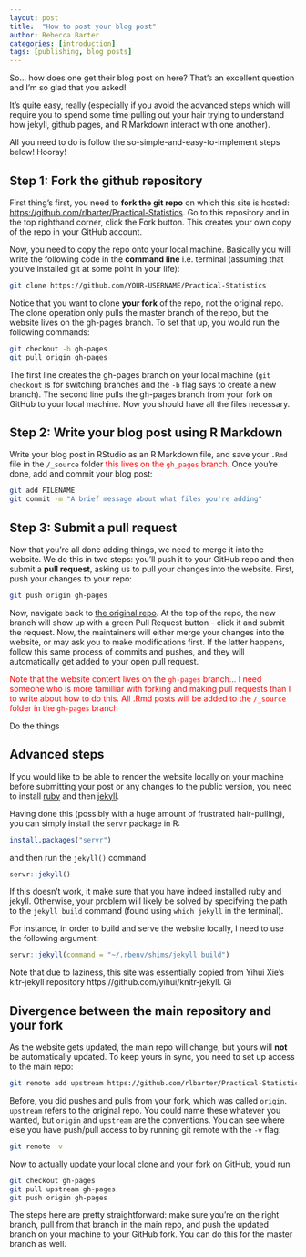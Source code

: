 ```yaml
---
layout: post
title:  "How to post your blog post"
author: Rebecca Barter
categories: [introduction]
tags: [publishing, blog posts]
---
```




So... how does one get their blog post on here? That's an excellent question and I'm so glad that you asked! 

It's quite easy, really (especially if you avoid the advanced steps which will require you to spend some time pulling out your hair trying to understand how jekyll, github pages, and R Markdown interact with one another).

All you need to do is follow the so-simple-and-easy-to-implement steps below! Hooray!




## Step 1: Fork the github repository

First thing's first, you need to **fork the git repo** on which this site is hosted: [https://github.com/rlbarter/Practical-Statistics](https://github.com/rlbarter/Practical-Statistics).
Go to this repository and in the top righthand corner, click the Fork button.
This creates your own copy of the repo in your GitHub account.

Now, you need to copy the repo onto your local machine.
Basically you will write the following code in the **command line** i.e. terminal (assuming that you've installed git at some point in your life):


```bash
git clone https://github.com/YOUR-USERNAME/Practical-Statistics
```

Notice that you want to clone **your fork** of the repo, not the original repo.
The clone operation only pulls the master branch of the repo, but the website lives on the gh-pages branch.
To set that up, you would run the following commands:

```bash
git checkout -b gh-pages
git pull origin gh-pages
```

The first line creates the gh-pages branch on your local machine (`git checkout` is for switching branches and the `-b` flag says to create a new branch).
The second line pulls the gh-pages branch from your fork on GitHub to your local machine.
Now you should have all the files necessary.

## Step 2: Write your blog post using R Markdown

Write your blog post in RStudio as an R Markdown file, and save your `.Rmd` file in the `/_source` folder <font color="red">this lives on the `gh_pages` branch</font>.
Once you're done, add and commit your blog post:

```bash
git add FILENAME
git commit -m "A brief message about what files you're adding"
```

## Step 3: Submit a pull request

Now that you're all done adding things, we need to merge it into the website.
We do this in two steps: you'll push it to your GitHub repo and then submit a **pull request**, asking us to pull your changes into the website.
First, push your changes to your repo:

```bash
git push origin gh-pages
```

Now, navigate back to [the original repo](https://github.com/rlbarter/Practical-Statistics).
At the top of the repo, the new branch will show up with a green Pull Request button - click it and submit the request.
Now, the maintainers will either merge your changes into the website, or may ask you to make modifications first.
If the latter happens, follow this same process of commits and pushes, and they will automatically get added to your open pull request.

<font color="red">Note that the website content lives on the `gh-pages` branch... I need someone who is more familliar with forking and making pull requests than I to write about how to do this. All .Rmd posts will be added to the `/_source` folder in the `gh-pages` branch</font>


Do the things

## Advanced steps

If you would like to be able to render the website locally on your machine before submitting your post or any changes to the public version, you need to install [ruby](https://www.ruby-lang.org/en/downloads/) and then [jekyll](https://jekyllrb.com/docs/installation/). 

Having done this (possibly with a huge amount of frustrated hair-pulling), you can simply install the `servr` package in R:

```r
install.packages("servr")
```

and then run the `jekyll()` command

```r
servr::jekyll()
```

If this doesn't work, it make sure that you have indeed installed ruby and jekyll. Otherwise, your problem will likely be solved by specifying the path to the `jekyll build` command (found using `which jekyll` in the terminal).

For instance, in order to build and serve the website locally, I need to use the following argument:

```r
servr::jekyll(command = "~/.rbenv/shims/jekyll build")
```


Note that due to laziness, this site was essentially copied from Yihui Xie's kitr-jekyll repository https://github.com/yihui/knitr-jekyll. Gi

## Divergence between the main repository and your fork

As the website gets updated, the main repo will change, but yours will **not** be automatically updated.
To keep yours in sync, you need to set up access to the main repo:

```bash
git remote add upstream https://github.com/rlbarter/Practical-Statistics
```

Before, you did pushes and pulls from your fork, which was called `origin`.
`upstream` refers to the original repo.
You could name these whatever you wanted, but `origin` and `upstream` are the conventions.
You can see where else you have push/pull access to by running git remote with the `-v` flag:

```bash
git remote -v
```

Now to actually update your local clone and your fork on GitHub, you'd run

```bash
git checkout gh-pages
git pull upstream gh-pages
git push origin gh-pages
```

The steps here are pretty straightforward: make sure you're on the right branch, pull from that branch in the main repo, and push the updated branch on your machine to your GitHub fork.
You can do this for the master branch as well.